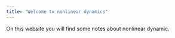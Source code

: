 ```yaml
---
title: "Welcome to nonlinear dynamics"
---
```


On this website you will find some notes about nonlinear dynamic.